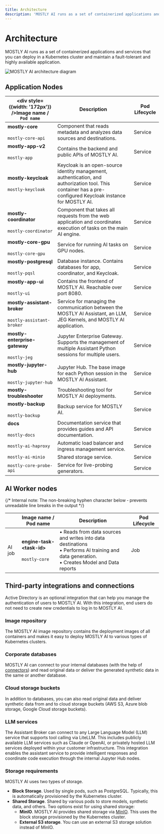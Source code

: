 ```yaml
---
title: Architecture
description: 'MOSTLY AI runs as a set of containerized applications and services that you can deploy in a Kubernetes cluster and maintain a fault-tolerant and highly available application.'
---
```



# Architecture

MOSTLY AI runs as a set of containerized applications and services that you can deploy in a Kubernetes cluster and maintain a fault-tolerant and highly available application.

<Image src="/docimages/install/mostly-ai-architecture.svg" alt="MOSTLY AI architecture diagram" width={800} height={30} />

## Application Nodes

| <div style={{width: '172px'}} />Image name / `Pod name`          | Description                                                                                                                                                  | Pod Lifecycle |
| ---------------------------------------------------------------- | ------------------------------------------------------------------------------------------------------------------------------------------------------------ | ------------- |
| **mostly-core**<br /><br />`mostly-core-api`                     | Component that reads metadata and analyzes data sources and destinations.                                                                                    | Service       |
| **mostly-app-v2**<br /><br />`mostly-app`                        | Contains the backend and public APIs of MOSTLY AI.                                                                                                           | Service       |
| **mostly-keycloak**<br /><br />`mostly-keycloak`                 | Keycloak is an open-source identity management, authentication, and authorization tool. This container has a pre-configured Keycloak instance for MOSTLY AI. | Service       |
| **mostly-coordinator**<br /><br />`mostly-coordinator`           | Component that takes all requests from the web application and coordinates execution of tasks on the main AI engine.                                         | Service       |
| **mostly-core-gpu**<br /><br />`mostly-core-gpu`                 | Service for running AI tasks on GPU nodes.                                                                                                                   | Service       |
| **mostly-postgresql**<br /><br />`mostly-pqsl`                   | Database instance. Contains databases for app, coordinator, and Keycloak.                                                                                    | Service       |
| **mostly-app-ui**<br /><br />`mostly-ui`                         | Contains the frontend of MOSTLY AI. Reachable over port 8080.                                                                                                | Service       |
| **mostly-assistant-broker**<br /><br />`mostly-assistant-broker` | Service for managing the communication between the MOSTLY AI Assistant, an LLM, JEG Kernels, and MOSTLY AI application.                                      | Service       |
| **mostly-enterprise-gateway**<br /><br />`mostly-jeg`            | Jupyter Enterprise Gateway. Supports the management of multiple Assistant Python sessions for multiple users.                                                | Service       |
| **mostly-jupyter-hub**<br /><br />`mostly-jupyter-hub`           | Jupyter Hub. The base image for each Python session in the MOSTLY AI Assistant.                                                                              | Service       |
| **mostly-troubleshooter**                                        | Troubleshooting tool for MOSTLY AI deployments.                                                                                                              | Service       |
| **mostly-backup**<br /><br />`mostly-backup`                     | Backup service for MOSTLY AI.                                                                                                                                | Service       |
| **docs**<br /><br />`mostly-docs`                                | Documentation service that provides guides and API documentation.                                                                                            | Service       |
| `mostly-ai-haproxy`                                              | Automatic load balancer and ingress management service.                                                                                                      | Service       |
| `mostly-ai-minio`                                                | Shared storage service.                                                                                                                                      | Service       |
| `mostly-core-probe-api`                                          | Service for live-probing generators.                                                                                                                         | Service       |

## AI Worker nodes

{/* Internal note: The non-breaking hyphen character below &#x2011; prevents unreadable line breaks in the output */}

|                    | Image name / Pod name                               | Description                                                                                                                                        | Pod Lifecycle |
| ------------------ | --------------------------------------------------- | -------------------------------------------------------------------------------------------------------------------------------------------------- | ------------- |
| <ChipIcon/> AI job | **engine-task-\<task-id>**<br /><br />`mostly-core` | • Reads from data sources and writes into data destinations<br />• Performs AI training and data generation.<br />• Creates Model and Data reports | Job           |

## Third-party integrations and connections

Active Directory is an optional integration that can help you manage the authentication of users to MOSTLY AI. With this integration, end users do not need to create new credentials to log in to MOSTLY AI.

### Image repository

The MOSTLY AI image repository contains the deployment images of all containers and makes it easy to deploy MOSTLY AI to various types of Kubernetes clusters.

### Corporate databases

MOSTLY AI can connect to your internal databases (with the help of [connectors](/connectors)) and read original data or deliver the generated synthetic data in the same or another database.

### Cloud storage buckets

In addition to databases, you can also read original data and deliver synthetic data from and to cloud storage buckets (AWS S3, Azure blob storage, Google Cloud storage buckets).

### LLM services

The Assistant Broker can connect to any Large Language Model (LLM) service that supports tool calling via LiteLLM. This includes publicly available LLM services such as Claude or OpenAI, or privately hosted LLM services deployed within your customer infrastructure. This integration enables the assistant service to provide intelligent responses and coordinate code execution through the internal Jupyter Hub nodes.

### Storage requirements

MOSTLY AI uses two types of storage.

- **Block Storage**. Used by single pods, such as PostgreSQL. Typically, this is automatically provisioned by the Kubernetes cluster.
- **Shared Storage**. Shared by various pods to store models, synthetic data, and others. Two options exist for using shared storage:
  - **MinIO**. MOSTLY AI provides shared storage via [MinIO](https://min.io/). This uses the block storage provisioned by the Kubernetes cluster.
  - **External S3 storage**. You can use an external S3 storage solution instead of MinIO.
